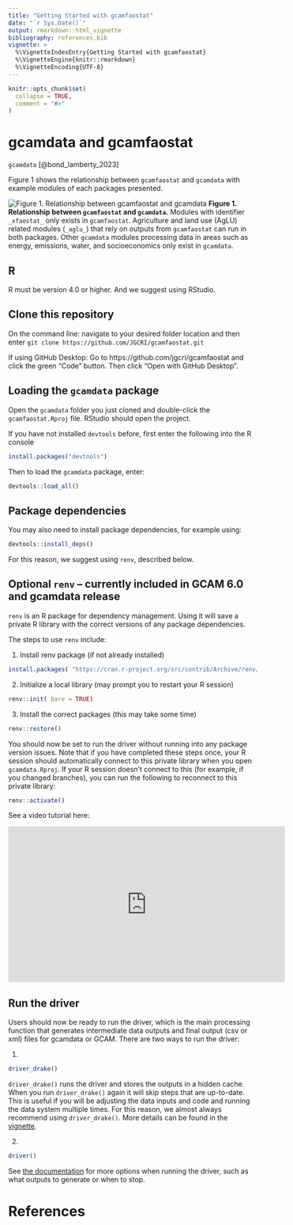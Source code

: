 ```yaml
---
title: "Getting Started with gcamfaostat"
date: "`r Sys.Date()`"
output: rmarkdown::html_vignette
bibliography: references.bib  
vignette: >
  %\VignetteIndexEntry{Getting Started with gcamfaostat}
  %\VignetteEngine{knitr::rmarkdown}
  %\VignetteEncoding{UTF-8}
---
```


```r
knitr::opts_chunk$set(
  collapse = TRUE,
  comment = "#>"
)
```


# 


# gcamdata and gcamfaostat
`gcamdata` [@bond_lamberty_2023]




Figure 1  shows the relationship between `gcamfaostat` and `gcamdata` with example modules of each packages presented.

![Figure 1. Relationship between gcamfaostat and gcamdata](../man/figures/Fig_gcamfaostat_and_gcamdata.jpg) 
**Figure 1. Relationship between `gcamfaostat` and `gcamdata`.** Modules with identifier `_xfaostat_` only exists in `gcamfaostat`. Agriculture and land use (AgLU) related modules (`_aglu_`) that rely on outputs from `gcamfaostat` can run in both packages. Other `gcamdata` modules processing data in areas such as energy, emissions, water, and socioeconomics only exist in `gcamdata`.  





## R

R must be version 4.0 or higher. And we suggest using RStudio.

## Clone this repository

On the command line: navigate to your desired folder location and then enter `git clone https://github.com/JGCRI/gcamfaostat.git` 

If using GitHub Desktop: Go to https://github.com/jgcri/gcamfaostat and click the green "Code" button. Then click "Open with GitHub Desktop".

## Loading the `gcamdata` package

Open the `gcamdata` folder you just cloned and double-click the `gcamfaostat.Rproj` file. RStudio should open the project.

If you have not installed `devtools` before, first enter the following into the R console
```r
install.packages("devtools")
```

Then to load the `gcamdata` package, enter:

```r
devtools::load_all()
```

## Package dependencies
You may also need to install package dependencies, for example using:
```R
devtools::install_deps()
```


For this reason, we suggest using `renv`, described below. 

## Optional `renv` -- currently included in GCAM 6.0 and gcamdata release

`renv` is an R package for dependency management. Using it will save a private R library with the correct versions of any package dependencies.

The steps to use `renv` include:

1. Install renv package (if not already installed)

```r
install.packages( "https://cran.r-project.org/src/contrib/Archive/renv/renv_0.12.5.tar.gz", repos = NULL, type = "source" )
```

2. Initialize a local library (may prompt you to restart your R session)
```r
renv::init( bare = TRUE)
```

3. Install the correct packages (this may take some time)
```r
renv::restore()
```

You should now be set to run the driver without running into any package version issues. Note that if you have completed these steps once, your R session should automatically connect to this private library when you open `gcamdata.Rproj`. If your R session doesn't connect to this (for example, if you changed branches), you can run the following to reconnect to this private library:

```r
renv::activate()
```

See a video tutorial here:

<iframe width="560" height="315" src="https://www.youtube.com/embed/EO6NPCf7lKc" frameborder="0" allow="accelerometer; autoplay; encrypted-media; gyroscope; picture-in-picture" allowfullscreen></iframe>

## Run the driver
Users should now be ready to run the driver, which is the main processing function that generates intermediate data outputs and final output (csv or xml) files for gcamdata or GCAM. There are two ways to run the driver:

1. 
```r
driver_drake()
```
`driver_drake()` runs the driver and stores the outputs in a hidden cache. When you run `driver_drake()` again it will skip steps that are up-to-date. This is useful if you will be adjusting the data inputs and code and running the data system multiple times. For this reason, we almost always recommend using `driver_drake()`. More details can be found in the [vignette](https://jgcri.github.io/gcamdata/articles/driverdrake_vignette.html).

2. 
```r
driver()
```
See [the documentation](https://jgcri.github.io/gcamdata/reference/driver.html) for more options when running the driver, such as what outputs to generate or when to stop.





# References 
